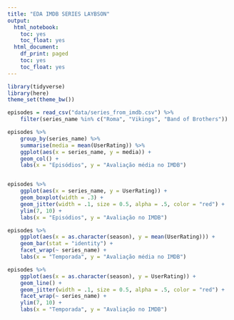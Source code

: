 ```yaml
---
title: "EDA IMDB SERIES LAYBSON"
output:  
  html_notebook:
    toc: yes
    toc_float: yes
  html_document:
    df_print: paged
    toc: yes
    toc_float: yes
---
```


```r
library(tidyverse)
library(here)
theme_set(theme_bw())
```

```r
episodes = read_csv("data/series_from_imdb.csv") %>%
    filter(series_name %in% c("Roma", "Vikings", "Band of Brothers"))
```


```r
episodes %>%
    group_by(series_name) %>% 
    summarise(media = mean(UserRating)) %>% 
    ggplot(aes(x = series_name, y = media)) + 
    geom_col() +
    labs(x = "Episódios", y = "Avaliação média no IMDB")
```

```r

```

```r
episodes %>%
    ggplot(aes(x = series_name, y = UserRating)) + 
    geom_boxplot(width = .3) +
    geom_jitter(width = .1, size = 0.5, alpha = .5, color = "red") +
    ylim(7, 10) + 
    labs(x = "Episódios", y = "Avaliação no IMDB")
```

```r
episodes %>% 
    ggplot(aes(x = as.character(season), y = mean(UserRating))) + 
    geom_bar(stat = "identity") +
    facet_wrap(~ series_name) +
    labs(x = "Temporada", y = "Avaliação média no IMDB")
```

```r
episodes %>%
    ggplot(aes(x = as.character(season), y = UserRating)) + 
    geom_line() +
    geom_jitter(width = .1, size = 0.5, alpha = .5, color = "red") +
    facet_wrap(~ series_name) +
    ylim(7, 10) + 
    labs(x = "Temporada", y = "Avaliação no IMDB")
```

